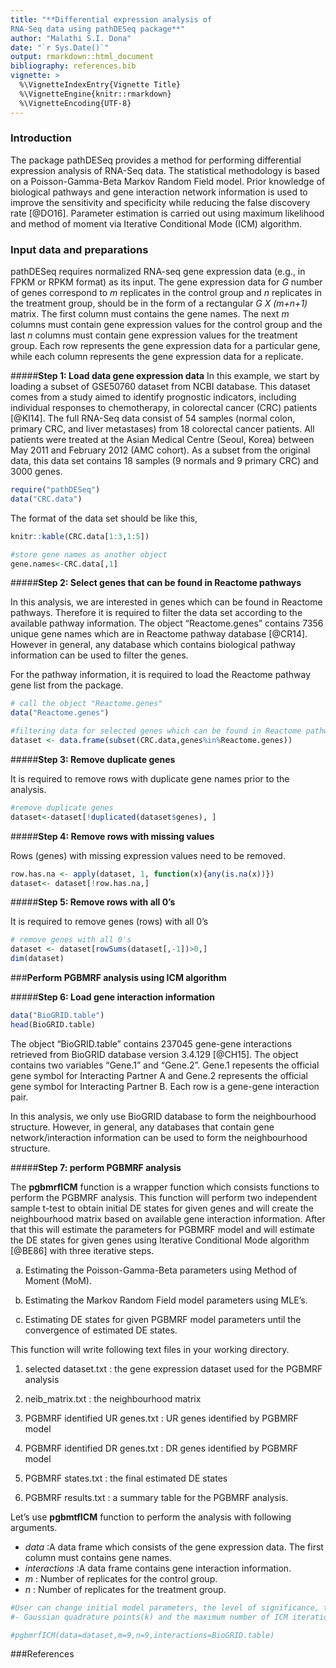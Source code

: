 ```yaml
---
title: "**Differential expression analysis of 
RNA-Seq data using pathDESeq package**"
author: "Malathi S.I. Dona"
date: "`r Sys.Date()`"
output: rmarkdown::html_document
bibliography: references.bib
vignette: >
  %\VignetteIndexEntry{Vignette Title}
  %\VignetteEngine{knitr::rmarkdown}
  %\VignetteEncoding{UTF-8}
---
```



### **Introduction**

The package pathDESeq provides a method for performing differential expression analysis of RNA-Seq data. The statistical methodology is based on a Poisson-Gamma-Beta Markov Random Field model. Prior knowledge of biological pathways and gene interaction network information is used to improve the sensitivity and specificity while reducing the false discovery rate [@DO16]. Parameter estimation is carried out using maximum likelihood and method of moment via Iterative Conditional Mode (ICM) algorithm. 

### **Input data and preparations**
pathDESeq requires normalized RNA-seq gene expression data (e.g., in FPKM or RPKM format) as its input. The gene expression data for *G* number of genes correspond to *m* replicates in the control group and *n* replicates in the treatment group, should be in the form of a rectangular *G X (m+n+1)* matrix. The first column must contains the gene names. The next *m* columns must contain gene expression values for the control group and the last *n* columns must contain gene expression values for the treatment group. Each row represents the gene expression data for a particular gene, while each column represents the gene expression data for a replicate.  

#####**Step 1: Load data gene expression data**
In this example, we start by loading a subset of GSE50760 dataset from NCBI database. This dataset comes from a study aimed to identify prognostic indicators, including individual responses to chemotherapy, in colorectal cancer (CRC) patients [@KI14]. The full RNA-Seq data consist of 54 samples (normal colon, primary CRC, and liver metastases) from 18 colorectal cancer patients. All patients were treated at the Asian Medical Centre (Seoul, Korea) between May 2011 and February 2012 (AMC cohort). As a subset from the original data, this data set contains 18 samples (9 normals and 9 primary CRC) and 3000 genes.
```r
require("pathDESeq")
data("CRC.data")
```
The format of the data set should be like this,
```r
knitr::kable(CRC.data[1:3,1:5])
```

```r
#store gene names as another object
gene.names<-CRC.data[,1]
```

#####**Step 2: Select genes that can be found in Reactome pathways**

In this analysis, we are interested in genes which can be found in Reactome pathways. Therefore it is required to filter the data set according to the available pathway information. The object "Reactome.genes" contains 7356 unique gene names which are in Reactome pathway database [@CR14]. However in general, any database which contains biological pathway information can be used to filter the genes.

For the pathway information, it is required to load the Reactome pathway gene list from the package.

```r
# call the object "Reactome.genes" 
data("Reactome.genes")

#filtering data for selected genes which can be found in Reactome pathways.
dataset <- data.frame(subset(CRC.data,genes%in%Reactome.genes))
```

#####**Step 3: Remove duplicate genes**

It is required to remove rows with duplicate gene names prior to the analysis.
```r
#remove duplicate genes 
dataset<-dataset[!duplicated(dataset$genes), ]
```

#####**Step 4: Remove rows with missing values**

Rows (genes) with missing expression values need to be removed.
```r
row.has.na <- apply(dataset, 1, function(x){any(is.na(x))})
dataset<- dataset[!row.has.na,]
```


#####**Step 5: Remove rows with all 0's**

It is required to remove genes (rows) with all 0's 
```r
# remove genes with all 0's 
dataset <- dataset[rowSums(dataset[,-1])>0,]
dim(dataset)
```

###**Perform PGBMRF analysis using ICM algorithm**


#####**Step 6: Load gene interaction information**


```r
data("BioGRID.table")
head(BioGRID.table)
```

The object "BioGRID.table" contains 237045 gene-gene interactions retrieved from BioGRID database version 3.4.129  [@CH15].
The object contains two variables "Gene.1" and "Gene.2". Gene.1 repesents the official gene symbol for Interacting Partner A and Gene.2 represents the 
official gene symbol for Interacting Partner B. Each row is a gene-gene interaction pair.

In this analysis, we only use BioGRID database to form the neighbourhood structure. However, in general, any databases
that contain gene network/interaction information can be used to form the neighbourhood structure.


#####**Step 7: perform PGBMRF analysis **


The **pgbmrfICM** function is a wrapper function which consists functions to perform the PGBMRF analysis. This function will perform two independent sample t-test to obtain initial DE states for given genes and will create the neighbourhood matrix based on available gene interaction information. After that this will estimate the parameters for PGBMRF model and will estimate the DE states for given genes using Iterative Conditional Mode algorithm [@BE86] with three iterative steps.

(a) Estimating the Poisson-Gamma-Beta parameters using Method of Moment (MoM).

(b) Estimating the Markov Random Field model parameters using MLE's.

(c) Estimating DE states for given PGBMRF model parameters until the convergence of estimated DE states.


 This function will write following text files in your working directory.

1. selected dataset.txt : the gene expression dataset used for the PGBMRF analysis

2. neib_matrix.txt      : the neighbourhood matrix

3. PGBMRF identified UR genes.txt : UR genes identified by PGBMRF model

4. PGBMRF identified DR genes.txt : DR genes identified by PGBMRF model

5. PGBMRF states.txt    : the final estimated DE states

6. PGBMRF results.txt   : a summary table for the PGBMRF analysis.

Let's use **pgbmtfICM** function to perform the analysis with following arguments.

* _data_          :A data frame which consists of the gene expression data. The first column must contains gene names. 
* _interactions_  :A data frame contains gene interaction information.
* _m_             : Number of replicates for the control group.
* _n_             : Number of replicates for the treatment group.

 
```r

#User can change initial model parameters, the level of significance, the appropriate number of 
#- Gaussian quadrature points(k) and the maximum number of ICM iterations for the best performance.

#pgbmrfICM(data=dataset,m=9,n=9,interactions=BioGRID.table)

```

###References
